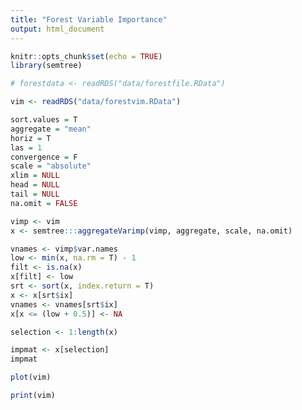 ---
title: "Forest Variable Importance"
output: html_document
---

```{r setup, include=FALSE}
knitr::opts_chunk$set(echo = TRUE)
library(semtree)
```

```{r load forest}
# forestdata <- readRDS("data/forestfile.RData")
```

```{r load vim}
vim <- readRDS("data/forestvim.RData")
```

```{r extracting importance values}
sort.values = T 
aggregate = "mean" 
horiz = T
las = 1 
convergence = F 
scale = "absolute" 
xlim = NULL 
head = NULL 
tail = NULL 
na.omit = FALSE

vimp <- vim
x <- semtree:::aggregateVarimp(vimp, aggregate, scale, na.omit)

vnames <- vimp$var.names
low <- min(x, na.rm = T) - 1
filt <- is.na(x)
x[filt] <- low
srt <- sort(x, index.return = T)
x <- x[srt$ix]
vnames <- vnames[srt$ix]
x[x <= (low + 0.5)] <- NA

selection <- 1:length(x)

impmat <- x[selection]
impmat
```

```{r}
plot(vim)

print(vim)
```